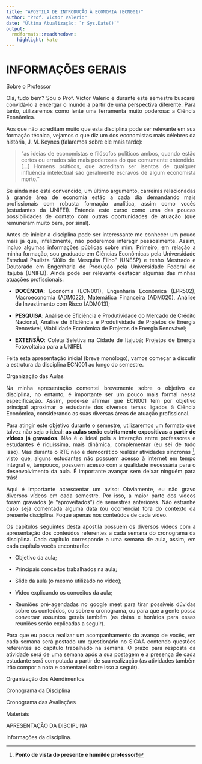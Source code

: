 ```yaml
---
title: "APOSTILA DE INTRODUÇÃO À ECONOMIA (ECN001)"
author: "Prof. Victor Valerio"
date: "Última Atualização: `r Sys.Date()`"
output:
  rmdformats::readthedown:
    highlight: kate
---
```



<div style="text-align: justify">


# INFORMAÇÕES GERAIS


 Sobre o Professor


Olá, tudo bem? Sou o Prof. Victor Valerio e durante este semestre buscarei convidá-lo a enxergar o 
mundo a partir de uma perspectiva diferente. Para tanto, utilizaremos como lente uma ferramenta muito 
poderosa: a Ciência Econômica. 


Aos que não acreditam muito que esta disciplina pode ser relevante em sua formação técnica, vejamos 
o que diz um dos economistas mais célebres da história, J. M. Keynes (falaremos sobre ele mais tarde):


> “as ideias de economistas e filósofos políticos ambos, quando estão certos ou errados são mais 
> poderosas do que comumente entendido. [...] Homens práticos, que acreditam ser isentos de qualquer 
> influência intelectual são geralmente escravos de algum economista morto.”


Se ainda não está convencido, um último argumento, carreiras relacionadas à grande área de economia 
estão a cada dia demandando mais profissionais com robusta formação analítica, assim como vocês 
(estudantes da UNIFEI). Entenda este curso como uma das poucas possibilidades de contato com outras 
oportunidades de atuação (que remuneram muito bem, por sinal).


Antes de iniciar a disciplina pode ser interessante me conhecer um pouco mais já que, infelizmente, 
não poderemos interagir pessoalmente. Assim, incluo algumas informações públicas sobre mim. Primeiro,
em relação a minha formação, sou graduado em Ciências Econômicas pela Universidade Estadual Paulista
“Júlio de Mesquita Filho” (UNESP) e tenho Mestrado e Doutorado em Engenharia de Produção pela 
Universidade Federal de Itajubá (UNIFEI). Ainda pode ser relevante destacar algumas das minhas 
atuações profissionais:

- **DOCÊNCIA**: Economia (ECN001), Engenharia Econômica (EPR502), 	Macroeconomia (ADM022), 
Matemática Financeira (ADM020), Análise 	de 	Investimento com Risco (ADM013);

- **PESQUISA**: Análise de Eficiência e Produtividade do Mercado de 	Crédito Nacional, Análise de 
Eficiência e Produtividade de Projetos de 	Energia 	Renovável, Viabilidade Econômica de Projetos 
de Energia 	Renovável;

- **EXTENSÃO**: Coleta Seletiva na Cidade de Itajubá; Projetos de 	Energia 	Fotovoltaica para a 
UNIFEI.


Feita esta apresentação inicial (breve monólogo), vamos começar a discutir a estrutura da disciplina 
ECN001 ao longo do semestre.


 Organização das Aulas


Na minha apresentação comentei brevemente sobre o objetivo da disciplina, no entanto, é
importante ser um pouco mais formal nessa especificação. Assim, pode-se afirmar que ECN001 tem por
objetivo principal aproximar o estudante dos diversos temas ligados à Ciência Econômica, considerando
as suas diversas áreas de atuação profissional.


Para atingir este objetivo durante o semestre, utilizaremos um formato que talvez não seja o ideal: 
**as aulas serão estritamente expositivas a partir de vídeos já gravados**. Não é o ideal pois a
interação entre professores e estudantes é riquíssima, mais dinâmica, complementar (eu sei de tudo
isso). Mas durante o RTE não é democrático realizar atividades síncronas ^[**Ponto de vista do presente e humilde professor!**], visto que, alguns estudantes não possuem acesso à internet em tempo integral 
e, tampouco, possuem acesso com a qualidade necessária para o desenvolvimento da aula. É importante 
avançar sem deixar ninguém para trás!


Aqui é importante acrescentar um aviso: Obviamente, eu não gravo diversos vídeos em cada semestre. 
Por isso, a maior parte dos vídeos foram gravados (e “aproveitados”) de semestres anteriores. Não 
estranhe caso seja comentada alguma data (ou ocorrência) fora do contexto da presente disciplina. 
Foque apenas nos conteúdos de cada vídeo.


Os capítulos seguintes desta apostila possuem os diversos vídeos com a apresentação dos conteúdos 
referentes a cada semana do cronograma da disciplina. Cada capítulo corresponde a uma semana de aula,
assim, em cada capítulo vocês encontrarão:


- Objetivo da aula;

- Principais conceitos trabalhados na aula;

- Slide da aula (o mesmo utilizado no vídeo);

- Vídeo explicando os conceitos da aula;

- Reuniões pré-agendadas no google meet para tirar possíveis dúvidas sobre os conteúdos, ou sobre o
cronograma, ou para que a gente possa conversar assuntos gerais também (as datas e horários para 
essas reuniões serão explicadas a seguir).


Para que eu possa realizar um acompanhamento do avanço de vocês, em cada semana será postado um
questionário no SIGAA contendo questões referentes ao capítulo trabalhado na semana. O prazo para
resposta da atividade será de uma semana após a sua postagem e a presença de cada estudante será
computada a partir de sua realização (as atividades também irão compor a nota e comentarei sobre 
isso a seguir). 


 Organização dos Atendimentos

 Cronograma da Disciplina 

 Cronograma das Avaliações

 Materiais 


 APRESENTAÇÃO DA DISCIPLINA 

Informações da disciplina.







